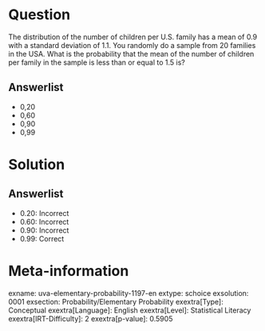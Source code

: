 Question
========

The distribution of the number of children per U.S. family has a mean of 0.9 with a standard deviation of 1.1. You randomly do a sample from 20 families in the USA. What is the probability that the mean of the number of children per family in the sample is less than or equal to 1.5 is?

Answerlist
----------

* 0,20
* 0,60
* 0,90
* 0,99

Solution
========

Answerlist
----------

* 0.20: Incorrect
* 0.60: Incorrect
* 0.90: Incorrect
* 0.99: Correct

Meta-information
================
exname: uva-elementary-probability-1197-en
extype: schoice
exsolution: 0001
exsection: Probability/Elementary Probability
exextra[Type]: Conceptual
exextra[Language]: English
exextra[Level]: Statistical Literacy
exextra[IRT-Difficulty]: 2
exextra[p-value]: 0.5905
